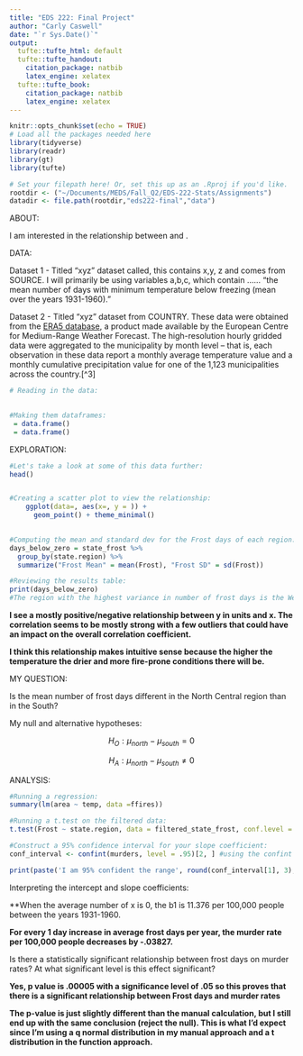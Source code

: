```yaml
---
title: "EDS 222: Final Project"
author: "Carly Caswell"
date: "`r Sys.Date()`"
output:
  tufte::tufte_html: default
  tufte::tufte_handout:
    citation_package: natbib
    latex_engine: xelatex
  tufte::tufte_book:
    citation_package: natbib
    latex_engine: xelatex
---
```


```r
knitr::opts_chunk$set(echo = TRUE)
# Load all the packages needed here
library(tidyverse)
library(readr)
library(gt)
library(tufte)

# Set your filepath here! Or, set this up as an .Rproj if you'd like.
rootdir <- ("~/Documents/MEDS/Fall_Q2/EDS-222-Stats/Assignments")
datadir <- file.path(rootdir,"eds222-final","data")
```

ABOUT:

I am interested in the relationship between and .

DATA:

Dataset 1 - Titled "xyz" dataset called, this contains x,y, z and comes from SOURCE. I will primarily be using variables a,b,c, which contain ...... "the mean number of days with minimum temperature below freezing (mean over the years 1931-1960)."

Dataset 2 - Titled "xyz" dataset from COUNTRY. These data were obtained from the [ERA5 database](https://www.ecmwf.int/en/forecasts/datasets/reanalysis-datasets/era5), a product made available by the European Centre for Medium-Range Weather Forecast. The high-resolution hourly gridded data were aggregated to the municipality by month level -- that is, each observation in these data report a monthly average temperature value and a monthly cumulative precipitation value for one of the 1,123 municipalities across the country.[\^3]

```r
# Reading in the data:
    

#Making them dataframes:
 = data.frame()
 = data.frame()


```

EXPLORATION:

```r
#Let's take a look at some of this data further:
head()


#Creating a scatter plot to view the relationship:
    ggplot(data=, aes(x=, y = )) + 
      geom_point() + theme_minimal() 
      

#Computing the mean and standard dev for the Frost days of each region:
days_below_zero = state_frost %>% 
  group_by(state.region) %>% 
  summarize("Frost Mean" = mean(Frost), "Frost SD" = sd(Frost)) 

#Reviewing the results table:
print(days_below_zero)
#The region with the highest variance in number of frost days is the West region
```

**I see a mostly positive/negative relationship between y in units and x. The correlation seems to be mostly strong with a few outliers that could have an impact on the overall correlation coefficient.**

**I think this relationship makes intuitive sense because the higher the temperature the drier and more fire-prone conditions there will be.**

MY QUESTION:

Is the mean number of frost days different in the North Central region than in the South?

My null and alternative hypotheses:

$$H_{O}: \mu_{north} - \mu_{south} = 0$$

$$H_{A}: \mu_{north} - \mu_{south} \neq 0$$

ANALYSIS:

```r
#Running a regression:
summary(lm(area ~ temp, data =ffires))

#Running a t.test on the filtered data:
t.test(Frost ~ state.region, data = filtered_state_frost, conf.level = 0.95)

#Construct a 95% confidence interval for your slope coefficient:
conf_interval <- confint(murders, level = .95)[2, ] #using the confint function

print(paste('I am 95% confident the range', round(conf_interval[1], 3), 'and',  round(conf_interval[2], 3), 'contains the true population difference between murder rates per 100,000 people and average number of frost days between 1931 and 1960.'))

```

Interpreting the intercept and slope coefficients:

\*\*When the average number of x is 0, the b1 is 11.376 per 100,000 people between the years 1931-1960.

**For every 1 day increase in average frost days per year, the murder rate per 100,000 people decreases by -.03827.**

Is there a statistically significant relationship between frost days on murder rates? At what significant level is this effect significant?

**Yes, p value is .00005 with a significance level of .05 so this proves that there is a significant relationship between Frost days and murder rates**

**The p-value is just slightly different than the manual calculation, but I still end up with the same conclusion (reject the null). This is what I'd expect since I'm using a q normal distribution in my manual approach and a t distribution in the function approach.**
